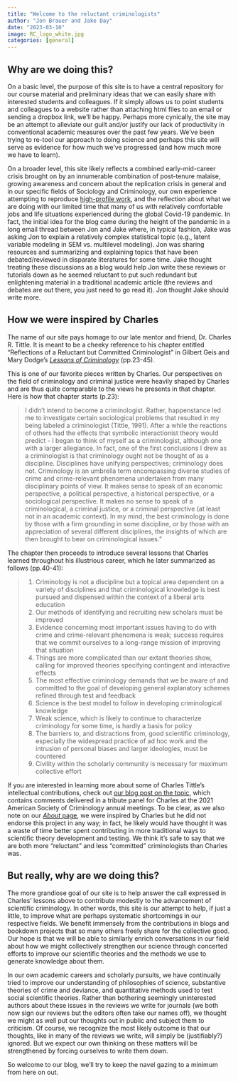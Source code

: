 ```yaml
---
title: "Welcome to the reluctant criminologists"
author: "Jon Brauer and Jake Day"
date: "2023-03-10"
image: RC_logo_white.jpg
categories: [general]
---
```


<!-- We need to write an introduction to our blog. Things to consider: - Why are we doing this? - How we were inspired by Charles. - Goals - Other bullshit? -->

## Why are we doing this?

On a basic level, the purpose of this site is to have a central repository for our course material and preliminary ideas that we can easily share with interested students and colleagues. If it simply allows us to point students and colleagues to a website rather than attaching html files to an email or sending a dropbox link, we'll be happy. Perhaps more cynically, the site may be an attempt to alleviate our guilt and/or justify our lack of productivity in conventional academic measures over the past few years. We've been trying to re-tool our approach to doing science and perhaps this site will serve as evidence for how much we've progressed (and how much more we have to learn).

<!-- The following paragraph needs work -->
On a broader level, this site likely reflects a combined early-mid-career crisis brought on by an innumerable combination of post-tenure malaise, growing awareness and concern about the replication crisis in general and in our specific fields of Sociology and Criminology, our own experience attempting to reproduce [high-profile work](https://journals.sagepub.com/doi/10.1177/0049124119826158), and the reflection about what we are doing with our limited time that many of us with relatively comfortable jobs and life situations experienced during the global Covid-19 pandemic. In fact, the initial idea for the blog came during the height of the pandemic in a long email thread between Jon and Jake where, in typical fashion, Jake was asking Jon to explain a relatively complex statistical topic (e.g., latent variable modeling in SEM vs. multilevel modeling). Jon was sharing resources and summarizing and explaining topics that have been debated/reviewed in disparate literatures for some time. Jake thought treating these discussions as a blog would help Jon write these reviews or tutorials down as he seemed reluctant to put such redundant but enlightening material in a traditional academic article (the reviews and debates are out there, you just need to go read it). Jon thought Jake should write more.

<!-- See about page. Also mention perceived need in our field. See McElreath tweet about cultural anthro. -->

## How we were inspired by Charles
The name of our site pays homage to our late mentor and friend, Dr. Charles R. Tittle. It is meant to be a cheeky reference to his chapter entitled "Reflections of a Reluctant but Committed Criminologist" in Gilbert Geis and Mary Dodge's [*Lessons of Criminology*](https://www.taylorfrancis.com/books/edit/10.4324/9781315721507/lessons-criminology-gilbert-geis-mary-dodge) (pp.23-45).

This is one of our favorite pieces written by Charles. Our perspectives on the field of criminology and criminal justice were heavily shaped by Charles and are thus quite comparable to the views he presents in that chapter. Here is how that chapter starts (p.23):

<!-- Why not just use block quote? -->

```{=html}
<style>
div.magma { background-color:#fddc9e80; border-radius: 5px; padding: 20px;}
</style>
```
> I didn't intend to become a criminologist. Rather, happenstance led me to investigate certain sociological problems that resulted in my being labeled a criminologist (Tittle, 1991). After a while the reactions of others had the effects that symbolic interactionist theory would predict - I began to think of myself as a criminologist, although one with a larger allegiance. In fact, one of the first conclusions I drew as a criminologist is that criminology ought not be thought of as a discipline. Disciplines have unifying perspectives; criminology does not. Criminology is an umbrella term encompassing diverse studies of crime and crime-relevant phenomena undertaken from many disciplinary points of view. It makes sense to speak of an economic perspective, a political perspective, a historical perspective, or a sociological perspective. It makes no sense to speak of a criminological, a criminal justice, or a criminal perspective (at least not in an academic context). In my mind, the best criminology is done by those with a firm grounding in some discipline, or by those with an appreciation of several different disciplines, the insights of which are then brought to bear on criminological issues."

The chapter then proceeds to introduce several lessons that Charles learned throughout his illustrious career, which he later summarized as follows (pp.40-41):

>1.  Criminology is not a discipline but a topical area dependent on a variety of disciplines and that criminological knowledge is best pursued and dispensed within the context of a liberal arts education
>2.  Our methods of identifying and recruiting new scholars must be improved
>3.  Evidence concerning most important issues having to do with crime and crime-relevant phenomena is weak; success requires that we commit ourselves to a long-range mission of improving that situation
>4.  Things are more complicated than our extant theories show, calling for improved theories specifying contingent and interactive effects
>5.  The most effective criminology demands that we be aware of and committed to the goal of developing general explanatory schemes refined through test and feedback
>6.  Science is the best model to follow in developing criminological knowledge
>7.  Weak science, which is likely to continue to characterize criminology for some time, is hardly a basis for policy
>8.  The barriers to, and distractions from, good scientific criminology, especially the widespread practice of ad hoc work and the intrusion of personal biases and larger ideologies, must be countered
>9.  Civility within the scholarly community is necessary for maximum collective effort

If you are interested in learning more about some of Charles Tittle's intellectual contributions, check out [our blog post on the topic](/../blog-posts/%5B2%5D/charles-memorial.html), which contains comments delivered in a tribute panel for Charles at the 2021 American Society of Criminology annual meetings. To be clear, as we also note on our [*About* page](/about.html), we were inspired by Charles but he did not endorse this project in any way; in fact, he likely would have thought it was a waste of time better spent contributing in more traditional ways to scientific theory development and testing. We think it's safe to say that we are both more "reluctant" and less "committed" criminologists than Charles was.

## But really, why are we doing this?

The more grandiose goal of our site is to help answer the call expressed in Charles' lessons above to contribute modestly to the advancement of scientific criminology. In other words, this site is our attempt to help, if just a little, to improve what are perhaps systematic shortcomings in our respective fields. We benefit immensely from the contributions in blogs and bookdown projects that so many others freely share for the collective good. Our hope is that we will be able to similarly enrich conversations in our field about how we might collectively strengthen our science through concerted efforts to improve our scientific theories and the methods we use to generate knowledge about them. 

In our own academic careers and scholarly pursuits, we have continually tried to improve our understanding of philosophies of science, substantive theories of crime and deviance, and quantitative methods used to test social scientific theories. Rather than bothering seemingly uninterested authors about these issues in the reviews we write for journals (we both now sign our reviews but the editors often take our names off), we thought we might as well put our thoughts out in public and subject them to criticism. Of course, we recognize the most likely outcome is that our thoughts, like in many of the reviews we write, will simply be (justifiably?) ignored. But we expect our own thinking on these matters will be strengthened by forcing ourselves to write them down. 

So welcome to our blog, we'll try to keep the navel gazing to a minimum from here on out. 

